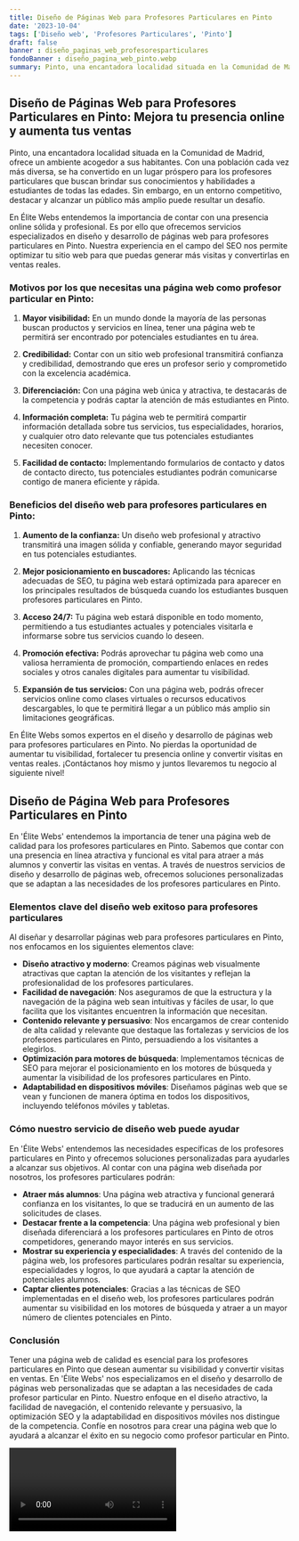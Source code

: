 ```yaml
---
title: Diseño de Páginas Web para Profesores Particulares en Pinto
date: '2023-10-04'
tags: ['Diseño web', 'Profesores Particulares', 'Pinto']
draft: false
banner : diseño_paginas_web_profesoresparticulares
fondoBanner : diseño_pagina_web_pinto.webp
summary: Pinto, una encantadora localidad situada en la Comunidad de Madrid, ofrece un ambiente acogedor a sus habitantes. Con una población cada vez más diversa, se ha convertido en un lugar próspero para los profesores particulares que buscan brindar sus conocimientos y habilidades a estudiantes de todas las edades. Sin embargo, en un entorno competitivo, destacar y alcanzar un público más amplio puede resultar un desafío.
---
```


## **Diseño de Páginas Web para Profesores Particulares en Pinto: Mejora tu presencia online y aumenta tus ventas**

Pinto, una encantadora localidad situada en la Comunidad de Madrid, ofrece un ambiente acogedor a sus habitantes. Con una población cada vez más diversa, se ha convertido en un lugar próspero para los profesores particulares que buscan brindar sus conocimientos y habilidades a estudiantes de todas las edades. Sin embargo, en un entorno competitivo, destacar y alcanzar un público más amplio puede resultar un desafío.

En Élite Webs entendemos la importancia de contar con una presencia online sólida y profesional. Es por ello que ofrecemos servicios especializados en diseño y desarrollo de páginas web para profesores particulares en Pinto. Nuestra experiencia en el campo del SEO nos permite optimizar tu sitio web para que puedas generar más visitas y convertirlas en ventas reales.

### **Motivos por los que necesitas una página web como profesor particular en Pinto:**

1. **Mayor visibilidad:** En un mundo donde la mayoría de las personas buscan productos y servicios en línea, tener una página web te permitirá ser encontrado por potenciales estudiantes en tu área.

2. **Credibilidad:** Contar con un sitio web profesional transmitirá confianza y credibilidad, demostrando que eres un profesor serio y comprometido con la excelencia académica.

3. **Diferenciación:** Con una página web única y atractiva, te destacarás de la competencia y podrás captar la atención de más estudiantes en Pinto.

4. **Información completa:** Tu página web te permitirá compartir información detallada sobre tus servicios, tus especialidades, horarios, y cualquier otro dato relevante que tus potenciales estudiantes necesiten conocer.

5. **Facilidad de contacto:** Implementando formularios de contacto y datos de contacto directo, tus potenciales estudiantes podrán comunicarse contigo de manera eficiente y rápida.

### **Beneficios del diseño web para profesores particulares en Pinto:**

1. **Aumento de la confianza:** Un diseño web profesional y atractivo transmitirá una imagen sólida y confiable, generando mayor seguridad en tus potenciales estudiantes.

2. **Mejor posicionamiento en buscadores:** Aplicando las técnicas adecuadas de SEO, tu página web estará optimizada para aparecer en los principales resultados de búsqueda cuando los estudiantes busquen profesores particulares en Pinto.

3. **Acceso 24/7:** Tu página web estará disponible en todo momento, permitiendo a tus estudiantes actuales y potenciales visitarla e informarse sobre tus servicios cuando lo deseen.

4. **Promoción efectiva:** Podrás aprovechar tu página web como una valiosa herramienta de promoción, compartiendo enlaces en redes sociales y otros canales digitales para aumentar tu visibilidad.

5. **Expansión de tus servicios:** Con una página web, podrás ofrecer servicios online como clases virtuales o recursos educativos descargables, lo que te permitirá llegar a un público más amplio sin limitaciones geográficas.

En Élite Webs somos expertos en el diseño y desarrollo de páginas web para profesores particulares en Pinto. No pierdas la oportunidad de aumentar tu visibilidad, fortalecer tu presencia online y convertir visitas en ventas reales. ¡Contáctanos hoy mismo y juntos llevaremos tu negocio al siguiente nivel!

<GifSeo />

<Cta />

## Diseño de Página Web para Profesores Particulares en Pinto

En 'Élite Webs' entendemos la importancia de tener una página web de calidad para los profesores particulares en Pinto. Sabemos que contar con una presencia en línea atractiva y funcional es vital para atraer a más alumnos y convertir las visitas en ventas. A través de nuestros servicios de diseño y desarrollo de páginas web, ofrecemos soluciones personalizadas que se adaptan a las necesidades de los profesores particulares en Pinto.

### Elementos clave del diseño web exitoso para profesores particulares

Al diseñar y desarrollar páginas web para profesores particulares en Pinto, nos enfocamos en los siguientes elementos clave:

- **Diseño atractivo y moderno**: Creamos páginas web visualmente atractivas que captan la atención de los visitantes y reflejan la profesionalidad de los profesores particulares.
- **Facilidad de navegación**: Nos aseguramos de que la estructura y la navegación de la página web sean intuitivas y fáciles de usar, lo que facilita que los visitantes encuentren la información que necesitan.
- **Contenido relevante y persuasivo**: Nos encargamos de crear contenido de alta calidad y relevante que destaque las fortalezas y servicios de los profesores particulares en Pinto, persuadiendo a los visitantes a elegirlos.
- **Optimización para motores de búsqueda**: Implementamos técnicas de SEO para mejorar el posicionamiento en los motores de búsqueda y aumentar la visibilidad de los profesores particulares en Pinto.
- **Adaptabilidad en dispositivos móviles**: Diseñamos páginas web que se vean y funcionen de manera óptima en todos los dispositivos, incluyendo teléfonos móviles y tabletas.

### Cómo nuestro servicio de diseño web puede ayudar

En 'Élite Webs' entendemos las necesidades específicas de los profesores particulares en Pinto y ofrecemos soluciones personalizadas para ayudarles a alcanzar sus objetivos. Al contar con una página web diseñada por nosotros, los profesores particulares podrán:

- **Atraer más alumnos**: Una página web atractiva y funcional generará confianza en los visitantes, lo que se traducirá en un aumento de las solicitudes de clases.
- **Destacar frente a la competencia**: Una página web profesional y bien diseñada diferenciará a los profesores particulares en Pinto de otros competidores, generando mayor interés en sus servicios.
- **Mostrar su experiencia y especialidades**: A través del contenido de la página web, los profesores particulares podrán resaltar su experiencia, especialidades y logros, lo que ayudará a captar la atención de potenciales alumnos.
- **Captar clientes potenciales**: Gracias a las técnicas de SEO implementadas en el diseño web, los profesores particulares podrán aumentar su visibilidad en los motores de búsqueda y atraer a un mayor número de clientes potenciales en Pinto.

### Conclusión

Tener una página web de calidad es esencial para los profesores particulares en Pinto que desean aumentar su visibilidad y convertir visitas en ventas. En 'Élite Webs' nos especializamos en el diseño y desarrollo de páginas web personalizadas que se adaptan a las necesidades de cada profesor particular en Pinto. Nuestro enfoque en el diseño atractivo, la facilidad de navegación, el contenido relevante y persuasivo, la optimización SEO y la adaptabilidad en dispositivos móviles nos distingue de la competencia. Confíe en nosotros para crear una página web que lo ayudará a alcanzar el éxito en su negocio como profesor particular en Pinto.

<Video />

<CtaBot job='Profesores Particulares' city='Pinto'/>

<Gmaps query='Pinto+españa+maps' />